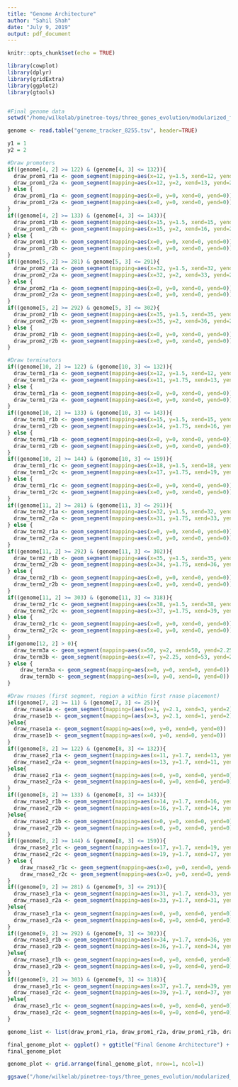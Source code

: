 ```yaml
---
title: "Genome Architecture"
author: "Sahil Shah"
date: "July 9, 2019"
output: pdf_document
---
```


```r
knitr::opts_chunk$set(echo = TRUE)

library(cowplot)
library(dplyr)
library(gridExtra)
library(ggplot2)
library(gtools)


#Final genome data
setwd("/home/wilkelab/pinetree-toys/three_genes_evolution/modularized_files/")

genome <- read.table("genome_tracker_8255.tsv", header=TRUE)

y1 = 1
y2 = 2

#Draw promoters
if((genome[4, 2] >= 122) & (genome[4, 3] <= 132)){
  draw_prom1_r1a <- geom_segment(mapping=aes(x=12, y=1.5, xend=12, yend=2))
  draw_prom1_r2a <- geom_segment(mapping=aes(x=12, y=2, xend=13, yend=2), arrow = arrow(length = unit(0.5, "cm")))
} else {
  draw_prom1_r1a <- geom_segment(mapping=aes(x=0, y=0, xend=0, yend=0))
  draw_prom1_r2a <- geom_segment(mapping=aes(x=0, y=0, xend=0, yend=0))
}
if((genome[4, 2] >= 133) & (genome[4, 3] <= 143)){
  draw_prom1_r1b <- geom_segment(mapping=aes(x=15, y=1.5, xend=15, yend=2))
  draw_prom1_r2b <- geom_segment(mapping=aes(x=15, y=2, xend=16, yend=2), arrow = arrow(length = unit(0.5, "cm")))
} else {
  draw_prom1_r1b <- geom_segment(mapping=aes(x=0, y=0, xend=0, yend=0))
  draw_prom1_r2b <- geom_segment(mapping=aes(x=0, y=0, xend=0, yend=0))
}
if((genome[5, 2] >= 281) & genome[5, 3] <= 291){
  draw_prom2_r1a <- geom_segment(mapping=aes(x=32, y=1.5, xend=32, yend=2))
  draw_prom2_r2a <- geom_segment(mapping=aes(x=32, y=2, xend=33, yend=2), arrow = arrow(length = unit(0.5, "cm")))
} else {
  draw_prom2_r1a <- geom_segment(mapping=aes(x=0, y=0, xend=0, yend=0))
  draw_prom2_r2a <- geom_segment(mapping=aes(x=0, y=0, xend=0, yend=0))
}
if((genome[5, 2] >= 292) & genome[5, 3] <= 302){
  draw_prom2_r1b <- geom_segment(mapping=aes(x=35, y=1.5, xend=35, yend=2))
  draw_prom2_r2b <- geom_segment(mapping=aes(x=35, y=2, xend=36, yend=2), arrow = arrow(length = unit(0.5, "cm")))
} else {
  draw_prom2_r1b <- geom_segment(mapping=aes(x=0, y=0, xend=0, yend=0))
  draw_prom2_r2b <- geom_segment(mapping=aes(x=0, y=0, xend=0, yend=0))
}

#Draw terminators
if((genome[10, 2] >= 122) & (genome[10, 3] <= 132)){
  draw_term1_r1a <- geom_segment(mapping=aes(x=12, y=1.5, xend=12, yend=1.75))
  draw_term1_r2a <- geom_segment(mapping=aes(x=11, y=1.75, xend=13, yend=1.75))
} else {
  draw_term1_r1a <- geom_segment(mapping=aes(x=0, y=0, xend=0, yend=0))
  draw_term1_r2a <- geom_segment(mapping=aes(x=0, y=0, xend=0, yend=0))
}
if((genome[10, 2] >= 133) & (genome[10, 3] <= 143)){
  draw_term1_r1b <- geom_segment(mapping=aes(x=15, y=1.5, xend=15, yend=1.75))
  draw_term1_r2b <- geom_segment(mapping=aes(x=14, y=1.75, xend=16, yend=1.75))
} else {
  draw_term1_r1b <- geom_segment(mapping=aes(x=0, y=0, xend=0, yend=0))
  draw_term1_r2b <- geom_segment(mapping=aes(x=0, y=0, xend=0, yend=0))
}
if((genome[10, 2] >= 144) & (genome[10, 3] <= 159)){
  draw_term1_r1c <- geom_segment(mapping=aes(x=18, y=1.5, xend=18, yend=1.75))
  draw_term1_r2c <- geom_segment(mapping=aes(x=17, y=1.75, xend=19, yend=1.75))
} else {
  draw_term1_r1c <- geom_segment(mapping=aes(x=0, y=0, xend=0, yend=0))
  draw_term1_r2c <- geom_segment(mapping=aes(x=0, y=0, xend=0, yend=0))
}
if((genome[11, 2] >= 281) & (genome[11, 3] <= 291)){
  draw_term2_r1a <- geom_segment(mapping=aes(x=32, y=1.5, xend=32, yend=1.75))
  draw_term2_r2a <- geom_segment(mapping=aes(x=31, y=1.75, xend=33, yend=1.75))
} else {
  draw_term2_r1a <- geom_segment(mapping=aes(x=0, y=0, xend=0, yend=0))
  draw_term2_r2a <- geom_segment(mapping=aes(x=0, y=0, xend=0, yend=0))
}
if((genome[11, 2] >= 292) & (genome[11, 3] <= 302)){
  draw_term2_r1b <- geom_segment(mapping=aes(x=35, y=1.5, xend=35, yend=1.75))
  draw_term2_r2b <- geom_segment(mapping=aes(x=34, y=1.75, xend=36, yend=1.75))
} else {
  draw_term2_r1b <- geom_segment(mapping=aes(x=0, y=0, xend=0, yend=0))
  draw_term2_r2b <- geom_segment(mapping=aes(x=0, y=0, xend=0, yend=0))
}
if((genome[11, 2] >= 303) & (genome[11, 3] <= 318)){
  draw_term2_r1c <- geom_segment(mapping=aes(x=38, y=1.5, xend=38, yend=1.75))
  draw_term2_r2c <- geom_segment(mapping=aes(x=37, y=1.75, xend=39, yend=1.75))
} else {
  draw_term2_r1c <- geom_segment(mapping=aes(x=0, y=0, xend=0, yend=0))
  draw_term2_r2c <- geom_segment(mapping=aes(x=0, y=0, xend=0, yend=0))
}
if(genome[12, 2] > 0){
  draw_term3a <- geom_segment(mapping=aes(x=50, y=2, xend=50, yend=2.25))
  draw_term3b <- geom_segment(mapping=aes(x=47, y=2.25, xend=53, yend=2.25))
} else {
    draw_term3a <- geom_segment(mapping=aes(x=0, y=0, xend=0, yend=0))
    draw_term3b <- geom_segment(mapping=aes(x=0, y=0, xend=0, yend=0))
}

#Draw rnases (first segment, region a within first rnase placement)
if((genome[7, 2] >= 11) & (genome[7, 3] <= 25)){
  draw_rnase1a <- geom_segment(mapping=(aes(x=1, y=2.1, xend=3, yend=2)))
  draw_rnase1b <- geom_segment(mapping=(aes(x=3, y=2.1, xend=1, yend=2)))
}else{
  draw_rnase1a <- geom_segment(mapping=aes(x=0, y=0, xend=0, yend=0))
  draw_rnase1b <- geom_segment(mapping=aes(x=0, y=0, xend=0, yend=0))
}
if((genome[8, 2] >= 122) & (genome[8, 3] <= 132)){
  draw_rnase2_r1a <- geom_segment(mapping=aes(x=11, y=1.7, xend=13, yend=1.3))
  draw_rnase2_r2a <- geom_segment(mapping=aes(x=13, y=1.7, xend=11, yend=1.3))
}else{
  draw_rnase2_r1a <- geom_segment(mapping=aes(x=0, y=0, xend=0, yend=0))
  draw_rnase2_r2a <- geom_segment(mapping=aes(x=0, y=0, xend=0, yend=0))
}
if((genome[8, 2] >= 133) & (genome[8, 3] <= 143)){
  draw_rnase2_r1b <- geom_segment(mapping=aes(x=14, y=1.7, xend=16, yend=1.3))
  draw_rnase2_r2b <- geom_segment(mapping=aes(x=16, y=1.7, xend=14, yend=1.3))
}else{
  draw_rnase2_r1b <- geom_segment(mapping=aes(x=0, y=0, xend=0, yend=0))
  draw_rnase2_r2b <- geom_segment(mapping=aes(x=0, y=0, xend=0, yend=0))
}
if((genome[8, 2] >= 144) & (genome[8, 3] <= 159)){
  draw_rnase2_r1c <- geom_segment(mapping=aes(x=17, y=1.7, xend=19, yend=1.3))
  draw_rnase2_r2c <- geom_segment(mapping=aes(x=19, y=1.7, xend=17, yend=1.3))
} else {
    draw_rnase2_r1c <- geom_segment(mapping=aes(x=0, y=0, xend=0, yend=0))
    draw_rnase2_r2c <- geom_segment(mapping=aes(x=0, y=0, xend=0, yend=0))
}
if((genome[9, 2] >= 281) & (genome[9, 3] <= 291)){
  draw_rnase3_r1a <- geom_segment(mapping=aes(x=31, y=1.7, xend=33, yend=1.3))
  draw_rnase3_r2a <- geom_segment(mapping=aes(x=33, y=1.7, xend=31, yend=1.3))
}else{
  draw_rnase3_r1a <- geom_segment(mapping=aes(x=0, y=0, xend=0, yend=0))
  draw_rnase3_r2a <- geom_segment(mapping=aes(x=0, y=0, xend=0, yend=0))
}
if((genome[9, 2] >= 292) & (genome[9, 3] <= 302)){
  draw_rnase3_r1b <- geom_segment(mapping=aes(x=34, y=1.7, xend=36, yend=1.3))
  draw_rnase3_r2b <- geom_segment(mapping=aes(x=36, y=1.7, xend=34, yend=1.3))
}else{
  draw_rnase3_r1b <- geom_segment(mapping=aes(x=0, y=0, xend=0, yend=0))
  draw_rnase3_r2b <- geom_segment(mapping=aes(x=0, y=0, xend=0, yend=0))
}
if((genome[9, 2] >= 303) & (genome[9, 3] <= 318)){
  draw_rnase3_r1c <- geom_segment(mapping=aes(x=37, y=1.7, xend=39, yend=1.3))
  draw_rnase3_r2c <- geom_segment(mapping=aes(x=39, y=1.7, xend=37, yend=1.3))
}else{
  draw_rnase3_r1c <- geom_segment(mapping=aes(x=0, y=0, xend=0, yend=0))
  draw_rnase3_r2c <- geom_segment(mapping=aes(x=0, y=0, xend=0, yend=0))
}

genome_list <- list(draw_prom1_r1a, draw_prom1_r2a, draw_prom1_r1b, draw_prom1_r2b, draw_prom2_r1a, draw_prom2_r2a, draw_prom2_r1b, draw_prom2_r2b, draw_term1_r1a, draw_term1_r2a, draw_term1_r1b, draw_term1_r2b, draw_term1_r1c, draw_term1_r2c, draw_term2_r1a, draw_term2_r2a, draw_term2_r1b, draw_term2_r2b, draw_term2_r1c, draw_term2_r2c, draw_term3a, draw_term3b, draw_rnase1a, draw_rnase1b, draw_rnase2_r1a, draw_rnase2_r2a, draw_rnase2_r1b, draw_rnase2_r2b, draw_rnase2_r1c, draw_rnase2_r2c, draw_rnase3_r1a, draw_rnase3_r2a, draw_rnase3_r1b, draw_rnase3_r2b, draw_rnase3_r1c, draw_rnase3_r2c)

final_genome_plot <- ggplot() + ggtitle("Final Genome Architecture") + geom_rect(data=genome, mapping=aes(xmin=1, xmax=10, ymin=y1, ymax=y2), fill="blue", alpha=0.5) + geom_rect(data=genome, mapping=aes(xmin=20, xmax=30, ymin=y1, ymax=y2), fill="red", alpha=0.5) + geom_rect(data=genome, mapping=aes(xmin=40, xmax=50, ymin=y1, ymax=y2), fill="yellow", alpha=0.5) + geom_segment(mapping=aes(x=1, y=2, xend=1, yend=2.5), col="black") + geom_segment(mapping=aes(x=30, y=1.5, xend=40, yend=1.5)) + geom_segment(mapping=aes(x=10, y=1.5, xend=20, yend=1.5), color="black") + geom_segment(mapping=aes(x=1, y=2.5, xend=3, yend=2.5), color="black", arrow = arrow(length = unit(0.5, "cm"))) + draw_prom1_r1a + draw_prom1_r2a + draw_prom1_r1b + draw_prom1_r2b + draw_prom2_r1a + draw_prom2_r2a + draw_prom2_r1b + draw_prom2_r2b + draw_term1_r1a + draw_term1_r2a + draw_term1_r1b + draw_term1_r2b + draw_term1_r1c + draw_term1_r2c + draw_term2_r1a + draw_term2_r2a + draw_term2_r1b + draw_term2_r2b + draw_term2_r1c + draw_term2_r2c + draw_term3a + draw_term3b + draw_rnase1a + draw_rnase1b + draw_rnase2_r1a + draw_rnase2_r2a + draw_rnase2_r1b + draw_rnase2_r2b + draw_rnase2_r1c + draw_rnase2_r2c + draw_rnase3_r1a + draw_rnase3_r2a + draw_rnase3_r1b + draw_rnase3_r2b + draw_rnase3_r1c + draw_rnase3_r2c
final_genome_plot

genome_plot <- grid.arrange(final_genome_plot, nrow=1, ncol=1)

ggsave("/home/wilkelab/pinetree-toys/three_genes_evolution/modularized_files/genome_architecture.pdf", genome_plot, width=30, height=30, limitsize=FALSE)
```

